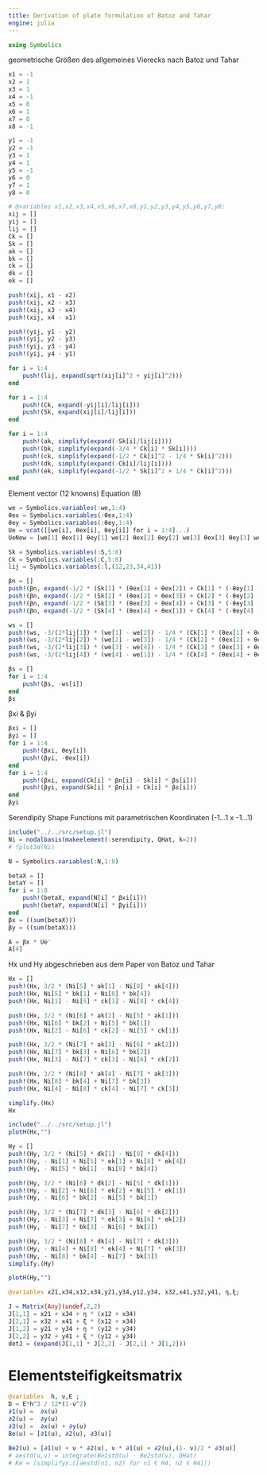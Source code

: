 ```yaml
---
title: Derivation of plate formulation of Batoz and Tahar
engine: julia
---
```


```julia
using Symbolics
```

geometrische Größen des allgemeines Vierecks nach Batoz und Tahar 

```julia
x1 = -1
x2 = 1
x3 = 1
x4 = -1
x5 = 0
x6 = 1
x7 = 0
x8 = -1

y1 = -1
y2 = -1
y3 = 1
y4 = 1
y5 = -1
y6 = 0
y7 = 1
y8 = 0

```
```julia
# @variables x1,x2,x3,x4,x5,x6,x7,x8,y1,y2,y3,y4,y5,y6,y7,y8;
xij = []
yij = []
lij = []
Ck = []
Sk = []
ak = []
bk = []
ck = []
dk = []
ek = []

push!(xij, x1 - x2)
push!(xij, x2 - x3)
push!(xij, x3 - x4)
push!(xij, x4 - x1)

push!(yij, y1 - y2)
push!(yij, y2 - y3)
push!(yij, y3 - y4)
push!(yij, y4 - y1)

for i = 1:4
    push!(lij, expand(sqrt(xij[i]^2 + yij[i]^2)))
end

for i = 1:4
    push!(Ck, expand(-yij[i]/lij[i]))
    push!(Sk, expand(xij[i]/lij[i]))
end

for i = 1:4
    push!(ak, simplify(expand(-Sk[i]/lij[i])))
    push!(bk, simplify(expand(-3/4 * Ck[i] * Sk[i])))
    push!(ck, simplify(expand(-1/2 * Ck[i]^2 - 1/4 * Sk[i]^2)))
    push!(dk, simplify(expand(-Ck[i]/lij[i])))
    push!(ek, simplify(expand(-1/2 * Sk[i]^2 + 1/4 * Ck[i]^2)))
end
```

Element vector (12 knowns)
    Equation (8)
```julia
we = Symbolics.variables(:we,1:4)
θex = Symbolics.variables(:θex,1:4)
θey = Symbolics.variables(:θey,1:4)
Ue = vcat([[we[i], θex[i], θey[i]] for i = 1:4]...)
UeNew = [we[1] θex[1] θey[1] we[2] θex[2] θey[2] we[3] θex[3] θey[3] we[4] θex[4] θey[4]]
```

```julia
Sk = Symbolics.variables(:S,5:8)
Ck = Symbolics.variables(:C,5:8)
lij = Symbolics.variables(:l,(12,23,34,41))
```

```julia
βn = []
push!(βn, expand(-1/2 * (Sk[1] * (θex[1] + θex[2]) + Ck[1] * (-θey[1] - θey[2]))))      # βn5
push!(βn, expand(-1/2 * (Sk[2] * (θex[2] + θex[3]) + Ck[2] * (-θey[2] - θey[3]))))      # βn6
push!(βn, expand(-1/2 * (Sk[3] * (θex[3] + θex[4]) + Ck[3] * (-θey[3] - θey[4]))))      # βn7
push!(βn, expand(-1/2 * (Sk[4] * (θex[4] + θex[1]) + Ck[4] * (-θey[4] - θey[1]))))      # βn8

ws = []
push!(ws, -3/(2*lij[1]) * (we[1] - we[2]) - 1/4 * (Ck[1] * (θex[1] + θex[2]) + Sk[1] * (θey[1] + θey[2])))
push!(ws, -3/(2*lij[2]) * (we[2] - we[3]) - 1/4 * (Ck[2] * (θex[2] + θex[3]) + Sk[2] * (θey[2] + θey[3])))
push!(ws, -3/(2*lij[3]) * (we[3] - we[4]) - 1/4 * (Ck[3] * (θex[3] + θex[4]) + Sk[3] * (θey[3] + θey[4])))
push!(ws, -3/(2*lij[4]) * (we[4] - we[1]) - 1/4 * (Ck[4] * (θex[4] + θex[1]) + Sk[4] * (θey[4] + θey[1])))

βs = []
for i = 1:4
    push!(βs, -ws[i])
end
βs
```

βxi & βyi
```julia
βxi = []
βyi = []
for i = 1:4
    push!(βxi, θey[i])
    push!(βyi, -θex[i])
end
for i = 1:4
    push!(βxi, expand(Ck[i] * βn[i] - Sk[i] * βs[i]))
    push!(βyi, expand(Sk[i] * βn[i] + Ck[i] * βs[i]))
end
βyi
```

Serendipity Shape Functions mit parametrischen Koordinaten (-1...1 x -1...1)

```julia
include("../../src/setup.jl")
Ni = nodalbasis(makeelement(:serendipity, QHat, k=2))
# fplot3d(Ni)
```


```julia
N = Symbolics.variables(:N,1:8)
```

```julia
betaX = []
betaY = []
for i = 1:8 
    push!(betaX, expand(N[i] * βxi[i]))
    push!(betaY, expand(N[i] * βyi[i]))
end
βx = ((sum(betaX)))
βy = ((sum(betaX)))
```

```julia
A = βx * Ue'
A[4]
```

Hx und Hy abgeschrieben aus dem Paper von Batoz und Tahar

```julia
Hx = []
push!(Hx, 3/2 * (Ni[5] * ak[1] - Ni[8] * ak[4]))
push!(Hx, Ni[5] * bk[1] + Ni[8] * bk[4])
push!(Hx, Ni[1] - Ni[5] * ck[1] - Ni[8] * ck[4])

push!(Hx, 3/2 * (Ni[6] * ak[2] - Ni[5] * ak[1]))
push!(Hx, Ni[6] * bk[2] + Ni[5] * bk[1])
push!(Hx, Ni[2] - Ni[6] * ck[2] - Ni[5] * ck[1])

push!(Hx, 3/2 * (Ni[7] * ak[3] - Ni[6] * ak[2]))
push!(Hx, Ni[7] * bk[3] + Ni[6] * bk[2])
push!(Hx, Ni[3] - Ni[7] * ck[3] - Ni[6] * ck[2])

push!(Hx, 3/2 * (Ni[8] * ak[4] - Ni[7] * ak[3]))
push!(Hx, Ni[8] * bk[4] + Ni[7] * bk[3])
push!(Hx, Ni[4] - Ni[8] * ck[4] - Ni[7] * ck[3])

simplify.(Hx)
Hx
```

```julia
include("../../src/setup.jl")
plotH(Hx,"")
```
```julia
Hy = []
push!(Hy, 3/2 * (Ni[5] * dk[1] - Ni[8] * dk[4]))
push!(Hy, - Ni[1] + Ni[5] * ek[1] + Ni[8] * ek[4])
push!(Hy, - Ni[5] * bk[1] - Ni[8] * bk[4])

push!(Hy, 3/2 * (Ni[6] * dk[2] - Ni[5] * dk[1]))
push!(Hy, - Ni[2] + Ni[6] * ek[2] + Ni[5] * ek[1])
push!(Hy, - Ni[6] * bk[2] - Ni[5] * bk[1])

push!(Hy, 3/2 * (Ni[7] * dk[3] - Ni[6] * dk[2]))
push!(Hy, - Ni[3] + Ni[7] * ek[3] + Ni[6] * ek[2])
push!(Hy, - Ni[7] * bk[3] - Ni[6] * bk[2])

push!(Hy, 3/2 * (Ni[8] * dk[4] - Ni[7] * dk[3]))
push!(Hy, - Ni[4] + Ni[8] * ek[4] + Ni[7] * ek[3])
push!(Hy, - Ni[8] * bk[4] - Ni[7] * bk[3])
simplify.(Hy)
```

```julia
plotH(Hy,"")
```


```julia
@variables x21,x34,x12,x34,y21,y34,y12,y34, x32,x41,y32,y41, η,ξ;

J = Matrix{Any}(undef,2,2)
J[1,1] = x21 + x34 + η * (x12 + x34)
J[2,1] = x32 + x41 + ξ * (x12 + x34)
J[1,2] = y21 + y34 + η * (y12 + y34)
J[2,2] = y32 + y41 + ξ * (y12 + y34)
detJ = (expand(J[1,1] * J[2,2] - J[2,1] * J[1,2]))
```

# Elementsteifigkeitsmatrix

```julia
@variables  h, ν,E ;
D = E*h^3 / 12*(1-ν^2)
∂1(u) =  ∂x(u)
∂2(u) =  ∂y(u)
∂3(u) =  ∂x(u) + ∂y(u)
Be(u) = [∂1(u), ∂2(u), ∂3(u)]
        
Be2(u) = [∂1(u) + ν * ∂2(u), ν * ∂1(u) + ∂2(u),(1- ν)/2 * ∂3(u)]
# aestd(u,v) = integrate(Be1std(u) ⋅ Be2std(v), QHat)
# Ke = (simplifyx.([aestd(n1, n2) for n1 ∈ H4, n2 ∈ H4]))
```
